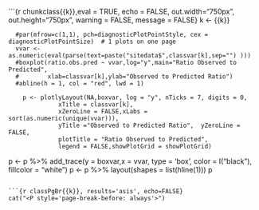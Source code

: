 ```{r chunkclass{{k}},eval = TRUE, echo = FALSE, out.width="750px", out.height="750px", warning = FALSE, message = FALSE}
k <- {{k}}

      #par(mfrow=c(1,1), pch=diagnosticPlotPointStyle, cex = diagnosticPlotPointSize)  # 1 plots on one page
      vvar <- as.numeric(eval(parse(text=paste("sitedata$",classvar[k],sep="") )))
      #boxplot(ratio.obs.pred ~ vvar,log="y",main="Ratio Observed to Predicted",
      #        xlab=classvar[k],ylab="Observed to Predicted Ratio")
      #abline(h = 1, col = "red", lwd = 1) 
      
        p <- plotlyLayout(NA,boxvar, log = "y", nTicks = 7, digits = 0,
                  xTitle = classvar[k],  
                  xZeroLine = FALSE,xLabs = sort(as.numeric(unique(vvar))),
                  yTitle ="Observed to Predicted Ratio",  yZeroLine = FALSE,
                  plotTitle = "Ratio Observed to Predicted",
                  legend = FALSE,showPlotGrid = showPlotGrid)
  p <- p %>% add_trace(y = boxvar,x = vvar, type = 'box', color = I("black"), 
                         fillcolor = "white")
 p <- p %>% layout(shapes = list(hline(1)))
  p

 
```

```{r classPgBr{{k}}, results='asis', echo=FALSE}
cat("<P style='page-break-before: always'>") 
```